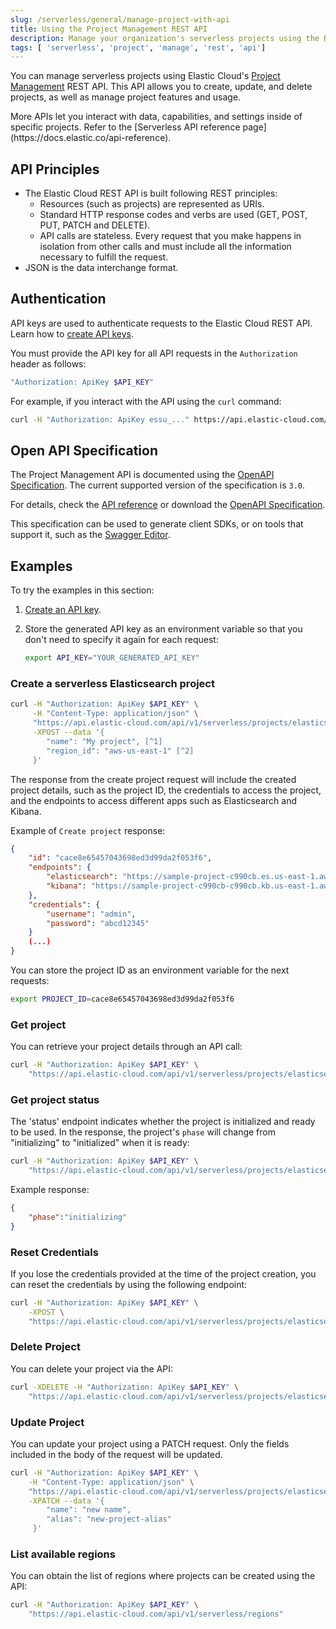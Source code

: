 ```yaml
---
slug: /serverless/general/manage-project-with-api
title: Using the Project Management REST API
description: Manage your organization's serverless projects using the REST API.
tags: [ 'serverless', 'project', 'manage', 'rest', 'api']
---
```


<DocBadge template="technical preview" />

You can manage serverless projects using Elastic Cloud's [Project Management](https://docs.elastic.co/api-reference/project-management) REST API. This API allows you to create, update, and delete projects, as well as manage project features and usage.

<DocCallOut color="success" title="Tip">
    More APIs let you interact with data, capabilities, and settings inside of specific projects. Refer to the [Serverless API reference page](https://docs.elastic.co/api-reference).
    
</DocCallOut>

## API Principles

- The Elastic Cloud REST API is built following REST principles:
  - Resources (such as projects) are represented as URIs.
  - Standard HTTP response codes and verbs are used (GET, POST, PUT, PATCH and DELETE).
  - API calls are stateless. Every request that you make happens in isolation from other calls and must include all the information necessary to fulfill the request.
- JSON is the data interchange format.

## Authentication

API keys are used to authenticate requests to the Elastic Cloud REST API.
Learn how to [create API keys](https://www.elastic.co/guide/en/cloud/current/ec-api-authentication.html).

You must provide the API key for all API requests in the `Authorization` header as follows:

```bash
"Authorization: ApiKey $API_KEY"
```

For example, if you interact with the API using the `curl` command:

```bash
curl -H "Authorization: ApiKey essu_..." https://api.elastic-cloud.com/api/v1/serverless/projects/elasticsearch
```

## Open API Specification

The Project Management API is documented using the [OpenAPI Specification](https://en.wikipedia.org/wiki/OpenAPI_Specification). The current supported version of the specification is `3.0`.

For details, check the [API reference](https://docs.elastic.co/api-reference) or download the [OpenAPI Specification](https://docs.elastic.co/api-reference/openapi/serverless-project-api.yml).

This specification can be used to generate client SDKs, or on tools that support it, such as the [Swagger Editor](https://editor.swagger.io).


## Examples

To try the examples in this section: 

1. [Create an API key](https://www.elastic.co/guide/en/cloud/current/ec-api-authentication.html).

2. Store the generated API key as an environment variable so that you don't need to specify it again for each request:

    ```bash
    export API_KEY="YOUR_GENERATED_API_KEY"
    ```

### Create a serverless Elasticsearch project

```bash
curl -H "Authorization: ApiKey $API_KEY" \
     -H "Content-Type: application/json" \
     "https://api.elastic-cloud.com/api/v1/serverless/projects/elasticsearch" \
     -XPOST --data '{
        "name": "My project", [^1]
        "region_id": "aws-us-east-1" [^2]
     }'
```
[^1]: Replace **`My project`** with a more descriptive name in this call.
[^2]: You can <DocLink slug="/serverless/general/manage-project-with-api" text="obtain a list of available regions" section="list-available-regions" />.

The response from the create project request will include the created project details, such as the project ID,
the credentials to access the project, and the endpoints to access different apps such as Elasticsearch and Kibana.

Example of `Create project` response:

```json
{
    "id": "cace8e65457043698ed3d99da2f053f6",
    "endpoints": {
        "elasticsearch": "https://sample-project-c990cb.es.us-east-1.aws.elastic.cloud",
        "kibana": "https://sample-project-c990cb-c990cb.kb.us-east-1.aws.elastic.cloud"
    },
    "credentials": {
        "username": "admin",
        "password": "abcd12345"
    }
    (...)
}
```

You can store the project ID as an environment variable for the next requests:

```bash
export PROJECT_ID=cace8e65457043698ed3d99da2f053f6
```

### Get project

You can retrieve your project details through an API call:

```bash
curl -H "Authorization: ApiKey $API_KEY" \
    "https://api.elastic-cloud.com/api/v1/serverless/projects/elasticsearch/${PROJECT_ID}"
```

### Get project status

The 'status' endpoint indicates whether the project is initialized and ready to be used. In the response, the project's `phase` will change from "initializing" to "initialized" when it is ready:

```bash
curl -H "Authorization: ApiKey $API_KEY" \
    "https://api.elastic-cloud.com/api/v1/serverless/projects/elasticsearch/${PROJECT_ID}/status"
```

Example response:

```json
{
    "phase":"initializing"
}
```

### Reset Credentials

If you lose the credentials provided at the time of the project creation, you can reset the credentials by using the following endpoint:

```bash
curl -H "Authorization: ApiKey $API_KEY" \
    -XPOST \
    "https://api.elastic-cloud.com/api/v1/serverless/projects/elasticsearch/${PROJECT_ID}/_reset-credentials"
```

### Delete Project

You can delete your project via the API:

```bash
curl -XDELETE -H "Authorization: ApiKey $API_KEY" \
    "https://api.elastic-cloud.com/api/v1/serverless/projects/elasticsearch/${PROJECT_ID}"
```

### Update Project

You can update your project using a PATCH request. Only the fields included in the body of the request will be updated.

```bash
curl -H "Authorization: ApiKey $API_KEY" \
    -H "Content-Type: application/json" \
    "https://api.elastic-cloud.com/api/v1/serverless/projects/elasticsearch/${PROJECT_ID}" \
    -XPATCH --data '{
        "name": "new name",
        "alias": "new-project-alias"
     }'
```

### List available regions

You can obtain the list of regions where projects can be created using the API:

```bash
curl -H "Authorization: ApiKey $API_KEY" \
    "https://api.elastic-cloud.com/api/v1/serverless/regions"
```